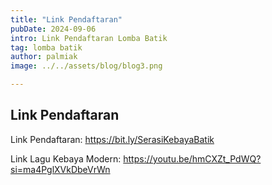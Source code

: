 ```yaml
---
title: "Link Pendaftaran"
pubDate: 2024-09-06
intro: Link Pendaftaran Lomba Batik
tag: lomba batik
author: palmiak
image: ../../assets/blog/blog3.png

---
```


## Link Pendaftaran

Link Pendaftaran: https://bit.ly/SerasiKebayaBatik

Link Lagu Kebaya Modern: https://youtu.be/hmCXZt_PdWQ?si=ma4PglXVkDbeVrWn